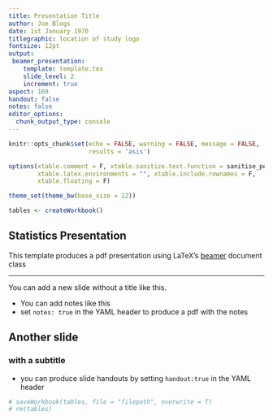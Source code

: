 ```yaml
---
title: Presentation Title 
author: Joe Blogs
date: 1st January 1970
titlegraphic: location of study logo
fontsize: 12pt
output:
 beamer_presentation:
    template: template.tex
    slide_level: 2
    increment: true
aspect: 169
handout: false
notes: false
editor_options: 
  chunk_output_type: console
---
```


```r
knitr::opts_chunk$set(echo = FALSE, warning = FALSE, message = FALSE,
                      results = 'asis')

options(xtable.comment = F, xtable.sanitize.text.function = sanitise_percent,
        xtable.latex.environments = "", xtable.include.rownames = F,
        xtable.floating = F)

theme_set(theme_bw(base_size = 12))

tables <- createWorkbook()
```

## Statistics Presentation

This template produces a pdf presentation using LaTeX's [beamer](https://en.wikibooks.org/wiki/LaTeX/Presentations) document class

---

You can add a new slide without a title like this.

::: notes
- You can add notes like this
- set `notes: true` in the YAML header to produce a pdf with the notes
:::

## Another slide
### with a subtitle

- you can produce slide handouts by setting `handout:true` in the YAML header

```r
# saveWorkbook(tables, file = "filepath", overwrite = T)
# rm(tables)
```
